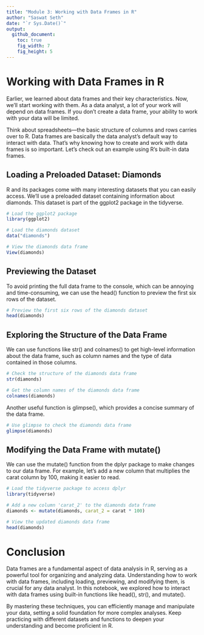 ```yaml
---
title: "Module 3: Working with Data Frames in R"
author: "Saswat Seth"
date: "`r Sys.Date()`"
output: 
  github_document:
    toc: true
    fig_width: 7
    fig_height: 5
---
```



 

# Working with Data Frames in R

Earlier, we learned about data frames and their key characteristics. Now, we'll start working with them. As a data analyst, a lot of your work will depend on data frames. If you don't create a data frame, your ability to work with your data will be limited.

Think about spreadsheets—the basic structure of columns and rows carries over to R. Data frames are basically the data analyst's default way to interact with data. That's why knowing how to create and work with data frames is so important. Let's check out an example using R's built-in data frames.

## Loading a Preloaded Dataset: Diamonds

R and its packages come with many interesting datasets that you can easily access. We'll use a preloaded dataset containing information about diamonds. This dataset is part of the ggplot2 package in the tidyverse.

```r
# Load the ggplot2 package
library(ggplot2)

# Load the diamonds dataset
data("diamonds")

# View the diamonds data frame
View(diamonds)
```

## Previewing the Dataset

To avoid printing the full data frame to the console, which can be annoying and time-consuming, we can use the head() function to preview the first six rows of the dataset.

```r
# Preview the first six rows of the diamonds dataset
head(diamonds)
```

## Exploring the Structure of the Data Frame

We can use functions like str() and colnames() to get high-level information about the data frame, such as column names and the type of data contained in those columns.

```r
# Check the structure of the diamonds data frame
str(diamonds)

# Get the column names of the diamonds data frame
colnames(diamonds)
```

Another useful function is glimpse(), which provides a concise summary of the data frame.


```r
# Use glimpse to check the diamonds data frame
glimpse(diamonds)
```

## Modifying the Data Frame with mutate()

We can use the mutate() function from the dplyr package to make changes to our data frame. For example, let's add a new column that multiplies the carat column by 100, making it easier to read.

```r
# Load the tidyverse package to access dplyr
library(tidyverse)

# Add a new column 'carat_2' to the diamonds data frame
diamonds <- mutate(diamonds, carat_2 = carat * 100)

# View the updated diamonds data frame
head(diamonds)
```

# Conclusion

Data frames are a fundamental aspect of data analysis in R, serving as a powerful tool for organizing and analyzing data. Understanding how to work with data frames, including loading, previewing, and modifying them, is crucial for any data analyst. In this notebook, we explored how to interact with data frames using built-in functions like head(), str(), and mutate().

By mastering these techniques, you can efficiently manage and manipulate your data, setting a solid foundation for more complex analyses. Keep practicing with different datasets and functions to deepen your understanding and become proficient in R.

